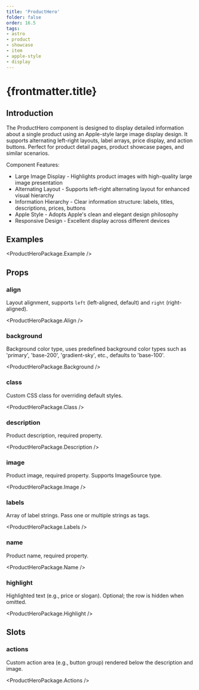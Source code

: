 ```yaml
---
title: 'ProductHero'
folder: false
order: 16.5
tags:
- astro
- product
- showcase
- item
- apple-style
- display
---
```



# {frontmatter.title}

## Introduction

The ProductHero component is designed to display detailed information about a single product using an Apple-style large image display design. It supports alternating left-right layouts, label arrays, price display, and action buttons. Perfect for product detail pages, product showcase pages, and similar scenarios.

Component Features:

- Large Image Display - Highlights product images with high-quality large image presentation
- Alternating Layout - Supports left-right alternating layout for enhanced visual hierarchy
- Information Hierarchy - Clear information structure: labels, titles, descriptions, prices, buttons
- Apple Style - Adopts Apple's clean and elegant design philosophy
- Responsive Design - Excellent display across different devices

## Examples

<ProductHeroPackage.Example />

## Props

### align

Layout alignment, supports `left` (left-aligned, default) and `right` (right-aligned).

<ProductHeroPackage.Align />

### background

Background color type, uses predefined background color types such as 'primary', 'base-200', 'gradient-sky', etc., defaults to 'base-100'.

<ProductHeroPackage.Background />

### class

Custom CSS class for overriding default styles.

<ProductHeroPackage.Class />

### description

Product description, required property.

<ProductHeroPackage.Description />

### image

Product image, required property. Supports ImageSource type.

<ProductHeroPackage.Image />

### labels

Array of label strings. Pass one or multiple strings as tags.

<ProductHeroPackage.Labels />

### name

Product name, required property.

<ProductHeroPackage.Name />

### highlight

Highlighted text (e.g., price or slogan). Optional; the row is hidden when omitted.

<ProductHeroPackage.Highlight />

## Slots

### actions

Custom action area (e.g., button group) rendered below the description and image.

<ProductHeroPackage.Actions />


